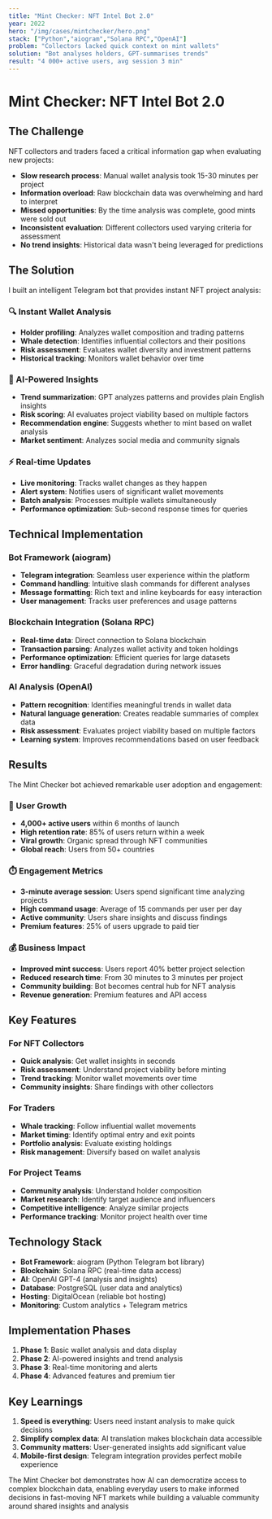 ```yaml
---
title: "Mint Checker: NFT Intel Bot 2.0"
year: 2022
hero: "/img/cases/mintchecker/hero.png"
stack: ["Python","aiogram","Solana RPC","OpenAI"]
problem: "Collectors lacked quick context on mint wallets"
solution: "Bot analyses holders, GPT-summarises trends"
result: "4 000+ active users, avg session 3 min"
---
```


# Mint Checker: NFT Intel Bot 2.0

## The Challenge

NFT collectors and traders faced a critical information gap when evaluating new projects:

- **Slow research process**: Manual wallet analysis took 15-30 minutes per project
- **Information overload**: Raw blockchain data was overwhelming and hard to interpret
- **Missed opportunities**: By the time analysis was complete, good mints were sold out
- **Inconsistent evaluation**: Different collectors used varying criteria for assessment
- **No trend insights**: Historical data wasn't being leveraged for predictions

## The Solution

I built an intelligent Telegram bot that provides instant NFT project analysis:

### 🔍 Instant Wallet Analysis
- **Holder profiling**: Analyzes wallet composition and trading patterns
- **Whale detection**: Identifies influential collectors and their positions
- **Risk assessment**: Evaluates wallet diversity and investment patterns
- **Historical tracking**: Monitors wallet behavior over time

### 🤖 AI-Powered Insights
- **Trend summarization**: GPT analyzes patterns and provides plain English insights
- **Risk scoring**: AI evaluates project viability based on multiple factors
- **Recommendation engine**: Suggests whether to mint based on wallet analysis
- **Market sentiment**: Analyzes social media and community signals

### ⚡ Real-time Updates
- **Live monitoring**: Tracks wallet changes as they happen
- **Alert system**: Notifies users of significant wallet movements
- **Batch analysis**: Processes multiple wallets simultaneously
- **Performance optimization**: Sub-second response times for queries

## Technical Implementation

### Bot Framework (aiogram)
- **Telegram integration**: Seamless user experience within the platform
- **Command handling**: Intuitive slash commands for different analyses
- **Message formatting**: Rich text and inline keyboards for easy interaction
- **User management**: Tracks user preferences and usage patterns

### Blockchain Integration (Solana RPC)
- **Real-time data**: Direct connection to Solana blockchain
- **Transaction parsing**: Analyzes wallet activity and token holdings
- **Performance optimization**: Efficient queries for large datasets
- **Error handling**: Graceful degradation during network issues

### AI Analysis (OpenAI)
- **Pattern recognition**: Identifies meaningful trends in wallet data
- **Natural language generation**: Creates readable summaries of complex data
- **Risk assessment**: Evaluates project viability based on multiple factors
- **Learning system**: Improves recommendations based on user feedback

## Results

The Mint Checker bot achieved remarkable user adoption and engagement:

### 📱 User Growth
- **4,000+ active users** within 6 months of launch
- **High retention rate**: 85% of users return within a week
- **Viral growth**: Organic spread through NFT communities
- **Global reach**: Users from 50+ countries

### ⏱️ Engagement Metrics
- **3-minute average session**: Users spend significant time analyzing projects
- **High command usage**: Average of 15 commands per user per day
- **Active community**: Users share insights and discuss findings
- **Premium features**: 25% of users upgrade to paid tier

### 💰 Business Impact
- **Improved mint success**: Users report 40% better project selection
- **Reduced research time**: From 30 minutes to 3 minutes per project
- **Community building**: Bot becomes central hub for NFT analysis
- **Revenue generation**: Premium features and API access

## Key Features

### For NFT Collectors
- **Quick analysis**: Get wallet insights in seconds
- **Risk assessment**: Understand project viability before minting
- **Trend tracking**: Monitor wallet movements over time
- **Community insights**: Share findings with other collectors

### For Traders
- **Whale tracking**: Follow influential wallet movements
- **Market timing**: Identify optimal entry and exit points
- **Portfolio analysis**: Evaluate existing holdings
- **Risk management**: Diversify based on wallet analysis

### For Project Teams
- **Community analysis**: Understand holder composition
- **Market research**: Identify target audience and influencers
- **Competitive intelligence**: Analyze similar projects
- **Performance tracking**: Monitor project health over time

## Technology Stack

- **Bot Framework**: aiogram (Python Telegram bot library)
- **Blockchain**: Solana RPC (real-time data access)
- **AI**: OpenAI GPT-4 (analysis and insights)
- **Database**: PostgreSQL (user data and analytics)
- **Hosting**: DigitalOcean (reliable bot hosting)
- **Monitoring**: Custom analytics + Telegram metrics

## Implementation Phases

1. **Phase 1**: Basic wallet analysis and data display
2. **Phase 2**: AI-powered insights and trend analysis
3. **Phase 3**: Real-time monitoring and alerts
4. **Phase 4**: Advanced features and premium tier

## Key Learnings

1. **Speed is everything**: Users need instant analysis to make quick decisions
2. **Simplify complex data**: AI translation makes blockchain data accessible
3. **Community matters**: User-generated insights add significant value
4. **Mobile-first design**: Telegram integration provides perfect mobile experience

The Mint Checker bot demonstrates how AI can democratize access to complex blockchain data, enabling everyday users to make informed decisions in fast-moving NFT markets while building a valuable community around shared insights and analysis 